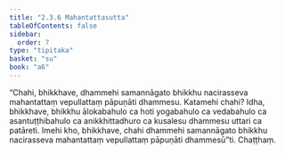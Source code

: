 ```yaml
---
title: "2.3.6 Mahantattasutta"
tableOfContents: false
sidebar:
  order: 7
type: "tipitaka"
basket: "su"
book: "a6"
---
```



<DynamicBreadcrumb />

<Division number="80" book="a6" bookNo="16" page="376">

<Paragraph number="667" book="a6">
“Chahi, bhikkhave, dhammehi samannāgato bhikkhu nacirasseva mahantattaṃ vepullattaṃ pāpuṇāti dhammesu. Katamehi chahi? Idha, bhikkhave, bhikkhu ālokabahulo ca hoti yogabahulo ca vedabahulo ca asantuṭṭhibahulo ca anikkhittadhuro ca kusalesu dhammesu uttari ca patāreti. Imehi kho, bhikkhave, chahi dhammehi samannāgato bhikkhu nacirasseva mahantattaṃ vepullattaṃ pāpuṇāti dhammesū”ti.

</Paragraph>
</Division>

<Paragraph number="668" type="center" book="a6">
Chaṭṭhaṃ.
</Paragraph>